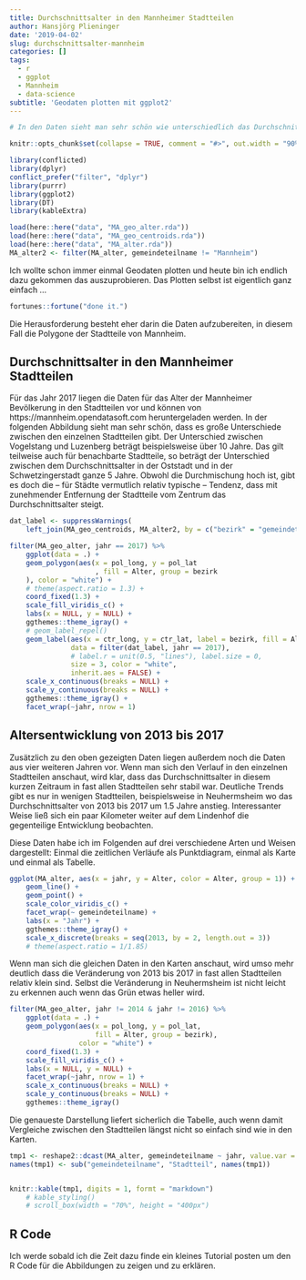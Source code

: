 ```yaml
---
title: Durchschnittsalter in den Mannheimer Stadtteilen
author: Hansjörg Plieninger
date: '2019-04-02'
slug: durchschnittsalter-mannheim
categories: []
tags:
  - r
  - ggplot
  - Mannheim
  - data-science
subtitle: 'Geodaten plotten mit ggplot2'
---
```


```r

# In den Daten sieht man sehr schön wie unterschiedlich das Durchschnittsalter in den Mannheimer Stadtteilen ist bei gleichzeitig hoher zeitlicher Stabilität.

knitr::opts_chunk$set(collapse = TRUE, comment = "#>", out.width = "90%")

library(conflicted)
library(dplyr)
conflict_prefer("filter", "dplyr")
library(purrr)
library(ggplot2)
library(DT)
library(kableExtra)

load(here::here("data", "MA_geo_alter.rda"))
load(here::here("data", "MA_geo_centroids.rda"))
load(here::here("data", "MA_alter.rda"))
MA_alter2 <- filter(MA_alter, gemeindeteilname != "Mannheim")

```

Ich wollte schon immer einmal Geodaten plotten und heute bin ich endlich dazu gekommen das auszuprobieren.
Das Plotten selbst ist eigentlich ganz einfach ...

```r
fortunes::fortune("done it.")
```

Die Herausforderung besteht eher darin die Daten aufzubereiten, in diesem Fall die Polygone der Stadtteile von Mannheim.

## Durchschnittsalter in den Mannheimer Stadtteilen

Für das Jahr 2017 liegen die Daten für das Alter der Mannheimer Bevölkerung in den Stadtteilen vor und können von https://mannheim.opendatasoft.com heruntergeladen werden.
In der folgenden Abbildung sieht man sehr schön, dass es große Unterschiede zwischen den einzelnen Stadtteilen gibt.
Der Unterschied zwischen Vogelstang und Luzenberg beträgt beispielsweise über 10 Jahre.
Das gilt teilweise auch für benachbarte Stadtteile, so beträgt der Unterschied zwischen dem Durchschnittsalter in der Oststadt und in der Schwetzingerstadt ganze 5 Jahre.
Obwohl die Durchmischung hoch ist, gibt es doch die -- für Städte vermutlich relativ typische -- Tendenz, dass mit zunehmender Entfernung der Stadtteile vom Zentrum das Durchschnittsalter steigt.

```r
dat_label <- suppressWarnings(
    left_join(MA_geo_centroids, MA_alter2, by = c("bezirk" = "gemeindeteilname")))

filter(MA_geo_alter, jahr == 2017) %>%
    ggplot(data = .) +
    geom_polygon(aes(x = pol_long, y = pol_lat
                     , fill = Alter, group = bezirk
    ), color = "white") + 
    # theme(aspect.ratio = 1.3) +
    coord_fixed(1.3) +
    scale_fill_viridis_c() +
    labs(x = NULL, y = NULL) +
    ggthemes::theme_igray() +
    # geom_label_repel()
    geom_label(aes(x = ctr_long, y = ctr_lat, label = bezirk, fill = Alter),
               data = filter(dat_label, jahr == 2017),
               # label.r = unit(0.5, "lines"), label.size = 0,
               size = 3, color = "white",
               inherit.aes = FALSE) +
    scale_x_continuous(breaks = NULL) +
    scale_y_continuous(breaks = NULL) +
    ggthemes::theme_igray() +
    facet_wrap(~jahr, nrow = 1)
```

## Altersentwicklung von 2013 bis 2017

Zusätzlich zu den oben gezeigten Daten liegen außerdem noch die Daten aus vier weiteren Jahren vor.
Wenn man sich den Verlauf in den einzelnen Stadtteilen anschaut, wird klar, dass das Durchschnittsalter in diesem kurzen Zeitraum in fast allen Stadtteilen sehr stabil war.
Deutliche Trends gibt es nur in wenigen Stadtteilen, beispielsweise in Neuhermsheim wo das Durchschnittsalter von 2013 bis 2017 um 1.5 Jahre anstieg.
Interessanter Weise ließ sich ein paar Kilometer weiter auf dem Lindenhof die gegenteilige Entwicklung beobachten.

Diese Daten habe ich im Folgenden auf drei verschiedene Arten und Weisen dargestellt: Einmal die zeitlichen Verläufe als Punktdiagram, einmal als Karte und einmal als Tabelle.

```r
ggplot(MA_alter, aes(x = jahr, y = Alter, color = Alter, group = 1)) +
    geom_line() +
    geom_point() +
    scale_color_viridis_c() +
    facet_wrap(~ gemeindeteilname) +
    labs(x = "Jahr") +
    ggthemes::theme_igray() +
    scale_x_discrete(breaks = seq(2013, by = 2, length.out = 3))
    # theme(aspect.ratio = 1/1.85)
```

Wenn man sich die gleichen Daten in den Karten anschaut, wird umso mehr deutlich dass die Veränderung von 2013 bis 2017 in fast allen Stadtteilen relativ klein sind.
Selbst die Veränderung in Neuhermsheim ist nicht leicht zu erkennen auch wenn das Grün etwas heller wird.

```r
filter(MA_geo_alter, jahr != 2014 & jahr != 2016) %>%
    ggplot(data = .) +
    geom_polygon(aes(x = pol_long, y = pol_lat,
                     fill = Alter, group = bezirk),
                 color = "white") +
    coord_fixed(1.3) +
    scale_fill_viridis_c() +
    labs(x = NULL, y = NULL) +
    facet_wrap(~jahr, nrow = 1) +
    scale_x_continuous(breaks = NULL) +
    scale_y_continuous(breaks = NULL) +
    ggthemes::theme_igray()
```

Die genaueste Darstellung liefert sicherlich die Tabelle, auch wenn damit Vergleiche zwischen den Stadtteilen längst nicht so einfach sind wie in den Karten.

```r

tmp1 <- reshape2::dcast(MA_alter, gemeindeteilname ~ jahr, value.var = "Alter")
names(tmp1) <- sub("gemeindeteilname", "Stadtteil", names(tmp1))


knitr::kable(tmp1, digits = 1, formt = "markdown") 
    # kable_styling()
    # scroll_box(width = "70%", height = "400px")

```

## R Code

Ich werde sobald ich die Zeit dazu finde ein kleines Tutorial posten um den R Code für die Abbildungen zu zeigen und zu erklären.

